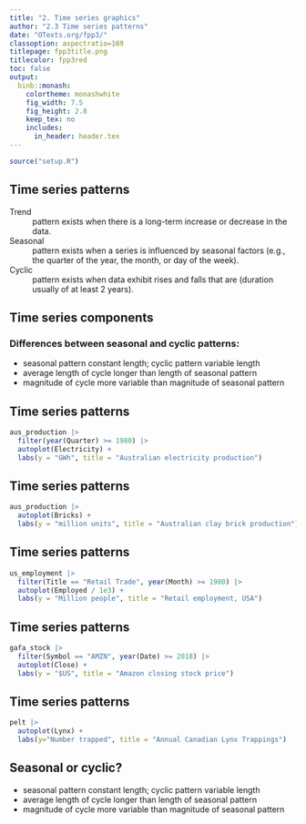 ```yaml
---
title: "2. Time series graphics"
author: "2.3 Time series patterns"
date: "OTexts.org/fpp3/"
classoption: aspectratio=169
titlepage: fpp3title.png
titlecolor: fpp3red
toc: false
output:
  binb::monash:
    colortheme: monashwhite
    fig_width: 7.5
    fig_height: 2.8
    keep_tex: no
    includes:
      in_header: header.tex
---
```


```r
source("setup.R")
```

## Time series patterns

Trend
  : pattern exists when there is a long-term increase or decrease in the data.

Seasonal
  : pattern exists when a series is influenced by seasonal factors (e.g., the quarter of the year, the month, or day of the week).

Cyclic
  : pattern exists when data exhibit rises and falls that are \emph{not of fixed period} (duration usually of at least 2 years).

## Time series components

### Differences between seasonal and cyclic patterns:

* seasonal pattern constant length; cyclic pattern variable length
* average length of cycle longer than length of seasonal pattern
* magnitude of cycle more variable than magnitude of seasonal pattern

## Time series patterns
\fontsize{9}{9}\sf

```r
aus_production |>
  filter(year(Quarter) >= 1980) |>
  autoplot(Electricity) +
  labs(y = "GWh", title = "Australian electricity production")
```

## Time series patterns
\fontsize{9}{9}\sf

```r
aus_production |>
  autoplot(Bricks) +
  labs(y = "million units", title = "Australian clay brick production")
```

## Time series patterns
\fontsize{9}{9}\sf

```r
us_employment |>
  filter(Title == "Retail Trade", year(Month) >= 1980) |>
  autoplot(Employed / 1e3) +
  labs(y = "Million people", title = "Retail employment, USA")
```

## Time series patterns
\fontsize{9}{9}\sf

```r
gafa_stock |>
  filter(Symbol == "AMZN", year(Date) >= 2018) |>
  autoplot(Close) +
  labs(y = "$US", title = "Amazon closing stock price")
```

## Time series patterns
\fontsize{9}{9}\sf

```r
pelt |>
  autoplot(Lynx) +
  labs(y="Number trapped", title = "Annual Canadian Lynx Trappings")
```

## Seasonal or cyclic?

\alert{Differences between seasonal and cyclic patterns:}

  * seasonal pattern constant length; cyclic pattern variable length
  * average length of cycle longer than length of seasonal pattern
  * magnitude of cycle more variable than magnitude of seasonal pattern

\pause

\begin{alertblock}{}
The timing of peaks and troughs is predictable with seasonal data, but unpredictable in the long term with cyclic data.
\end{alertblock}
